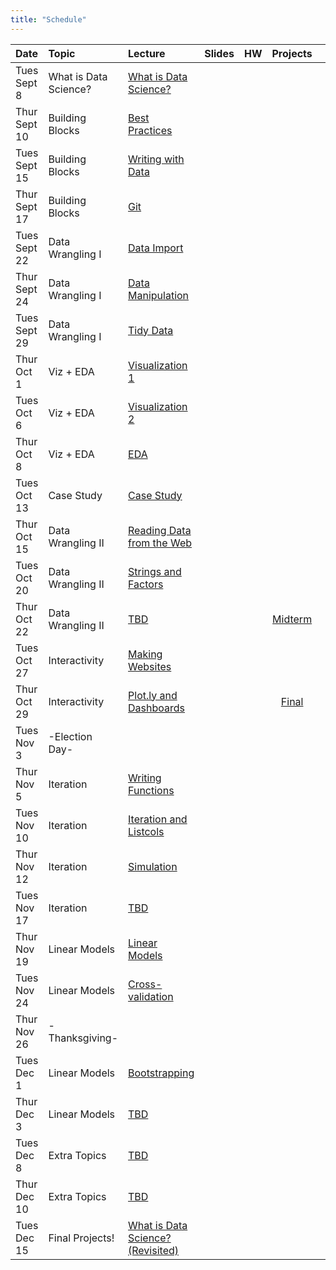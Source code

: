 ```yaml
---
title: "Schedule"
---
```


| Date          | Topic                 | Lecture                                                                      | Slides                                                                                                                                                                    | HW                                                         |                        Projects |
|:------------- |:--------------------- |:-----------------------------------------------------------------------------|:--------------------------------------------------------------------------------:|:----------------------------------------------------------------------------------------------:|:----------------------------------------------------------:| -------------------------------:|
| Tues Sept 8   | What is Data Science? | [What is Data Science?](what_is_ds_i.html)                                   | [<i class="fas fa-desktop fa-lg"></i>](slides/what_is_data_science_i.pdf)      | [<i class="far fa-file-code fa-lg"></i>](homework_0.html)  |                                 |   
| Thur Sept 10   | Building Blocks       | [Best Practices](best_practices.html)                                        | [<i class="fas fa-desktop fa-lg"></i>](slides/best_practices.pdf)      |                                                            |                                 |
| Tues Sept 15  | Building Blocks       | [Writing with Data](writing_with_data.html)                                  | [<i class="fas fa-desktop fa-lg"></i>](slides/writing_with_data.pdf)       |                                                            |                                 |
| Thur Sept 17  | Building Blocks       | [Git](git.html)                                                              | [<i class="fas fa-desktop fa-lg"></i>](slides/git.pdf)                       | [<i class="far fa-file-code fa-lg"></i>](homework_1.html)  |                                 |   
| Tues Sept 22  | Data Wrangling I      | [Data Import](data_import.html)                                              | [<i class="fas fa-desktop fa-lg"></i>](slides/data_import.pdf)              |                                                             |                                 |
| Thur Sept 24  | Data Wrangling I      | [Data Manipulation](data_manipulation.html)                                  | [<i class="fas fa-desktop fa-lg"></i>](slides/data_manipulation.pdf)       |                                                             |                                 |
| Tues Sept 29  | Data Wrangling I      | [Tidy Data](tidy_data.html)                                                  | [<i class="fas fa-desktop fa-lg"></i>](slides/tidy_data.pdf)               | [<i class="far fa-file-code fa-lg"></i>](homework_2.html)   |                                 |   
| Thur Oct 1  | Viz + EDA             | [Visualization 1](visualization_pt1.html)                                    | [<i class="fas fa-desktop fa-lg"></i>](slides/visualization.pdf)          |                                                             |                                 |
| Tues Oct 6    | Viz + EDA             | [Visualization 2](visualization_pt2.html)                                    | [<i class="fas fa-desktop fa-lg"></i>](slides/visualization.pdf)          |                                                             |                                 |
| Thur Oct 8    | Viz + EDA             | [EDA](exploratory_analysis.html)                                             | [<i class="fas fa-desktop fa-lg"></i>](slides/exploratory_analysis.pdf)     | [<i class="far fa-file-code fa-lg"></i>](homework_3.html)   |                                 |   
| Tues Oct 13    | Case Study            | [Case Study](what_is_ds_ii.html)                                             | [<i class="fas fa-desktop fa-lg"></i>](slides/what_is_data_science_ii.pdf)    |                                                             |                                 |
| Thur Oct 15   | Data Wrangling II     | [Reading Data from the Web](reading_data_from_the_web.html)                  | [<i class="fas fa-desktop fa-lg"></i>](slides/reading_data_from_the_web.pdf)     |                                                             |                                 |
| Tues Oct 20   | Data Wrangling II     | [Strings and Factors](strings_and_factors.html)                              | [<i class="fas fa-desktop fa-lg"></i>](slides/strings_and_factors.pdf)      |                                                             |                                 |
| Thur Oct 22   | Data Wrangling II     | [TBD](strings_and_factors.html)                              | [<i class="fas fa-desktop fa-lg"></i>](slides/strings_and_factors.pdf)          |                                                             | [Midterm](midterm_project.html) |
| Tues Oct 27   | Interactivity         | [Making Websites](making_websites.html)                                      | [<i class="fas fa-desktop fa-lg"></i>](slides/making_websites.pdf)         |                                                             |                                 |
| Thur Oct 29   | Interactivity         | [Plot.ly and Dashboards](plotly_and_dashboards.html)                         | [<i class="fas fa-desktop fa-lg"></i>](slides/plotly_and_dashboards.pdf)      | [<i class="far fa-file-code fa-lg"></i>](homework_4.html)   | [Final](final_project.html)     |
| Tues Nov 3    | -Election Day-        |                                                                              |                                                                                  |                                                                                                                                                                 |                                 |
| Thur Nov 5    | Iteration             | [Writing Functions](writing_functions.html)                                  | [<i class="fas fa-desktop fa-lg"></i>](slides/writing_functions.pdf)        |                                                                |                                 |
| Tues Nov 10   | Iteration             | [Iteration and Listcols](iteration_and_listcols.html)                        | [<i class="fas fa-desktop fa-lg"></i>](slides/iteration_and_listcols.pdf)     |                                                             |                                 |
| Thur Nov 12   | Iteration             | [Simulation](simulation.html)                                                | [<i class="fas fa-desktop fa-lg"></i>](slides/simulation.pdf)              |   |                                 |
| Tues Nov 17   | Iteration             | [TBD](simulation.html)                                                | [<i class="fas fa-desktop fa-lg"></i>](slides/simulation.pdf)                  | [<i class="far fa-file-code fa-lg"></i>](homework_5.html)   |                                 |
| Thur Nov 19    | Linear Models         | [Linear Models](linear_models.html)                                          | [<i class="fas fa-desktop fa-lg"></i>](slides/linear_models.pdf)          |                                                             |                                 |
| Tues Nov 24   | Linear Models         | [Cross-validation](cross_validation.html)                                    | [<i class="fas fa-desktop fa-lg"></i>](slides/cross_validation.pdf)         |        |                                 |
| Thur Nov 26   | -Thanksgiving-        |                                                                              |                                                                                  |                                                                                                                                                        |                                 |
| Tues Dec 1   | Linear Models         | [Bootstrapping](bootstrapping.html)                                          | [<i class="fas fa-desktop fa-lg"></i>](slides/bootstrapping.pdf)         |  |                                 |
| Thur Dec 3   | Linear Models         | [TBD](bootstrapping.html)                                          | [<i class="fas fa-desktop fa-lg"></i>](slides/bootstrapping.pdf)                   | [<i class="far fa-file-code fa-lg"></i>](homework_6.html)   |                                 |
| Tues Dec 8   | Extra Topics          | [TBD](with [Emily Robinson](https://twitter.com/robinson_es)) | [<i class="fas fa-desktop fa-lg"></i>](bit.ly/nyrconf19)                     |                                                             |                                 |
| Thur Dec 10   | Extra Topics          | [TBD](shiny.html)                                                          | [<i class="fas fa-desktop fa-lg"></i>](slides/shiny.pdf)                 |                 
| Tues Dec 15   | Final Projects!       | [What is Data Science? (Revisited)](what_is_ds_iii.html)                        | [<i class="fas fa-desktop fa-lg"></i>](slides/what_is_data_science_iii.pdf)      |                                                                                               |                                                             |                                 |

